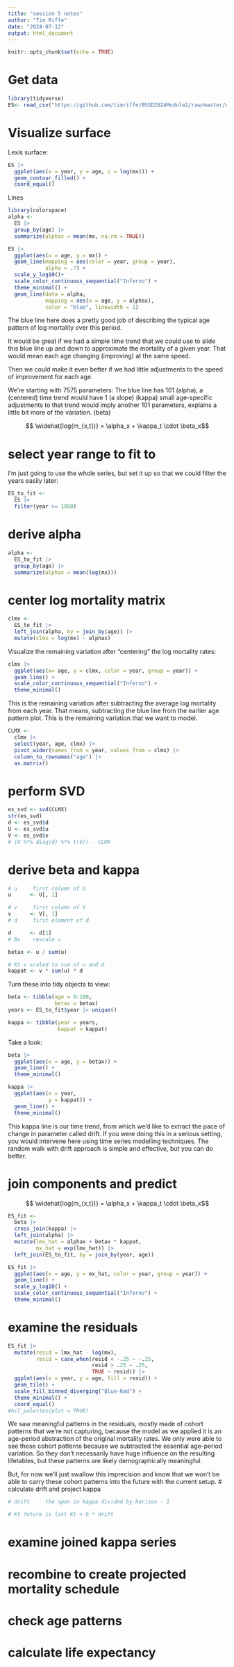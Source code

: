 ```yaml
---
title: "session 5 notes"
author: "Tim Riffe"
date: "2024-07-12"
output: html_document
---
```


```r
knitr::opts_chunk$set(echo = TRUE)
```

# Get data

```r
library(tidyverse)
ES<- read_csv("https://github.com/timriffe/BSSD2024Module2/raw/master/data/ESmx.csv.gz", show_col_types = FALSE)
```

# Visualize surface

Lexis surface:
```r
ES |> 
  ggplot(aes(x = year, y = age, z = log(mx))) +
  geom_contour_filled() +
  coord_equal()
```

Lines 
```r
library(colorspace)
alpha <- 
  ES |> 
  group_by(age) |> 
  summarize(alphax = mean(mx, na.rm = TRUE))

ES |> 
  ggplot(aes(x = age, y = mx)) +
  geom_line(mapping = aes(color = year, group = year),
            alpha = .7) +
  scale_y_log10()+
  scale_color_continuous_sequential("Inferno") +
  theme_minimal() +
  geom_line(data = alpha,
            mapping = aes(x = age, y = alphax),
            color = "blue", linewidth = 1)
```
The blue line here does a pretty good job of describing the typical age pattern of log mortality over this period.

It would be great if we had a simple time trend that we could use to slide this blue line up and down to approximate the mortality of a given year. That would mean each age changing (improving) at the same speed.

Then we could make it even better if we had little adjustments to the speed of improvement for each age.

We're starting with 7575 parameters:
The blue line has 101 (alpha),
a (centered) time trend would have 1 (a slope) (kappa)
small age-specific adjustments to that trend would imply another 101 parameters, explains a little bit more of the variation. (beta)

$$ \widehat{log(m_{x,t})} = \alpha_x + \kappa_t \cdot \beta_x$$

# select year range to fit to

I'm just going to use the whole series, but set it up so that we could filter the years easily later:
```r
ES_to_fit <-
  ES |> 
  filter(year >= 1950)
```

# derive alpha

```r
alpha <-
  ES_to_fit |> 
  group_by(age) |> 
  summarize(alphax = mean(log(mx)))
```

# center log mortality matrix

```r
clmx <-
  ES_to_fit |> 
  left_join(alpha, by = join_by(age)) |> 
  mutate(clmx = log(mx) - alphax)
```

Visualize the remaining variation after "centering" the log mortality rates:
```r
clmx |> 
  ggplot(aes(x= age, y = clmx, color = year, group = year)) +
  geom_line() +
  scale_color_continuous_sequential("Inferno") +
  theme_minimal()
```
This is the remaining variation after subtracting the average log mortality from each year. That means, subtracting the blue line from the earlier age pattern plot. This is the remaining variation that we want to model.

```r
CLMX <-
  clmx |> 
  select(year, age, clmx) |> 
  pivot_wider(names_from = year, values_from = clmx) |> 
  column_to_rownames("age") |> 
  as.matrix()
```

# perform SVD

```r
es_svd <- svd(CLMX)
str(es_svd)
d <- es_svd$d
U <- es_svd$u
V <- es_svd$v
# (U %*% diag(d) %*% t(V)) - CLMX
```

# derive beta and kappa

```r
# u     first column of U
u      <- U[, 1]

# v     first column of V
v      <- V[, 1]
# d     first element of d

d      <- d[1]
# Bx    rescale u

betax <- u / sum(u)

# Kt v scaled to sum of u and d
kappat <- v * sum(u) * d
```

Turn these into tidy objects to view:
```r
beta <- tibble(age = 0:100,
               betax = betax)
years <- ES_to_fit$year |> unique()

kappa <- tibble(year = years,
                kappat = kappat)
```

Take a look:
```r
beta |> 
  ggplot(aes(x = age, y = betax)) +
  geom_line() +
  theme_minimal()

kappa |> 
  ggplot(aes(x = year, 
             y = kappat)) +
  geom_line() +
  theme_minimal()
```
This kappa line is our time trend, from which we'd like to extract the pace of change in parameter called drift. If you were doing this in a serious setting, you would intervene here using time series modelling techniques. The random walk with drift approach is simple and effective, but you can do better.

# join components and predict

$$ \widehat{log(m_{x,t})} = \alpha_x + \kappa_t \cdot \beta_x$$
```r
ES_fit <- 
  beta |> 
  cross_join(kappa) |> 
  left_join(alpha) |> 
  mutate(lmx_hat = alphax + betax * kappat,
         mx_hat = exp(lmx_hat)) |> 
  left_join(ES_to_fit, by = join_by(year, age))
```
```r
ES_fit |> 
  ggplot(aes(x = age, y = mx_hat, color = year, group = year)) +
  geom_line() +
  scale_y_log10() +
  scale_color_continuous_sequential("Inferno") +
  theme_minimal()
```

# examine the residuals


```r
ES_fit |> 
  mutate(resid = lmx_hat - log(mx),
         resid = case_when(resid < -.25 ~ -.25,
                           resid > .25 ~ .25,
                           TRUE ~ resid)) |> 
  ggplot(aes(x = year, y = age, fill = resid)) +
  geom_tile() +
  scale_fill_binned_diverging("Blue-Red") +
  theme_minimal() +
  coord_equal()
#hcl_palettes(plot = TRUE)
```

We saw meaningful patterns in the residuals, mostly made of cohort patterns that we're not capturing, because the model as we applied it is an age-period abstraction of the original mortality rates. We only were able to see these cohort patterns because we subtracted the essential age-period variation. So they don't necessarily have huge influence on the resulting lifetables, but these patterns are likely demographically meaningful.

But, for now we'll just swallow this imprecision and know that we won't be able to carry these cohort patterns into the future with the current setup.
# calculate drift and project kappa

```r
# drift     the span in kappa divided by horizon - 1

# Kt future is last Kt + h * drift
```

# examine joined kappa series

# recombine to create projected mortality schedule

# check age patterns

# calculate life expectancy
